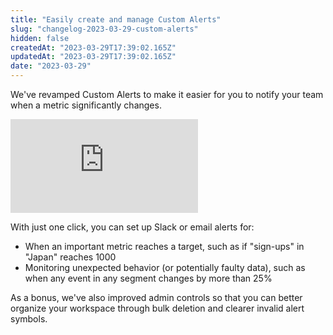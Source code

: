 ```yaml
---
title: "Easily create and manage Custom Alerts"
slug: "changelog-2023-03-29-custom-alerts"
hidden: false
createdAt: "2023-03-29T17:39:02.165Z"
updatedAt: "2023-03-29T17:39:02.165Z"
date: "2023-03-29"
---
```


We've revamped Custom Alerts to make it easier for you to notify your team when a metric significantly changes.

<div style={{position: 'relative', paddingBottom: '64.90384615384616%', height: 0}}><iframe src="https://www.loom.com/embed/2feb00896e90458e8d085495a2e62f14" frameBorder="0" webkitallowfullscreen="true" mozallowfullscreen="true" allowFullScreen style={{position: 'absolute', 'top': 0, 'left': 0, 'width': '100%', 'height': '100%'}}></iframe></div>

With just one click, you can set up Slack or email alerts for:

- When an important metric reaches a target, such as if "sign-ups" in "Japan" reaches 1000
- Monitoring unexpected behavior (or potentially faulty data), such as when any event in any segment changes by more than 25%

As a bonus, we've also improved admin controls so that you can better organize your workspace through bulk deletion and clearer invalid alert symbols.

